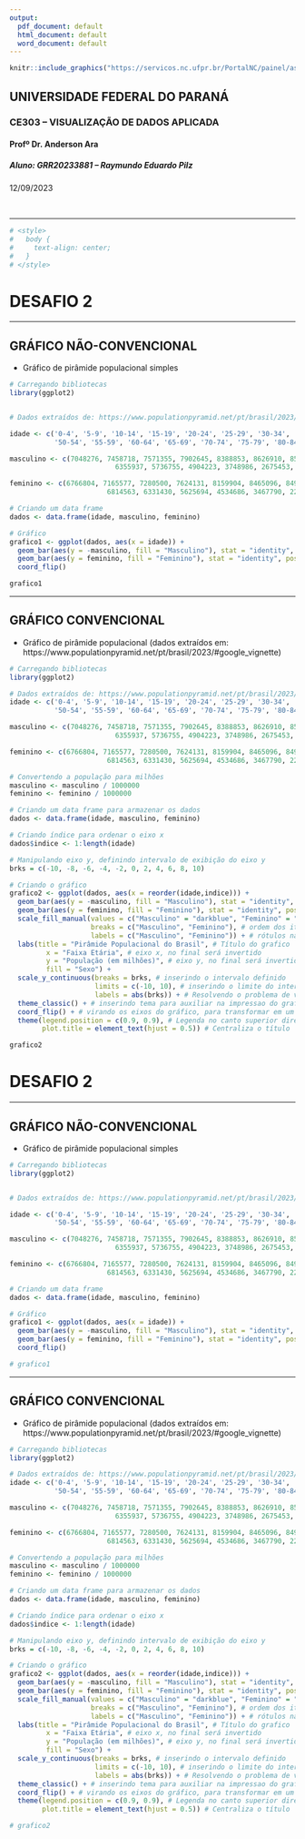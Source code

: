 ```yaml
---
output:
  pdf_document: default
  html_document: default
  word_document: default
---
```



```r


knitr::include_graphics("https://servicos.nc.ufpr.br/PortalNC/painel/assets/img/logos/logo_ufpr.jpg") 
```


## **UNIVERSIDADE FEDERAL DO PARANÁ**
### CE303 – VISUALIZAÇÃO DE DADOS APLICADA
#### Profº Dr. Anderson Ara
##### Aluno: GRR20233881 – Raymundo Eduardo Pilz
12/09/2023

<br>

---

``` r
# <style>
#   body {
#     text-align: center;
#   }
# </style>
```


# DESAFIO 2

---

## GRÁFICO NÃO-CONVENCIONAL

- Gráfico de pirâmide populacional simples

```r

# Carregando bibliotecas
library(ggplot2)


# Dados extraídos de: https://www.populationpyramid.net/pt/brasil/2023/#google_vignette

idade <- c('0-4', '5-9', '10-14', '15-19', '20-24', '25-29', '30-34', '35-39', '40-44', '45-49',
           '50-54', '55-59', '60-64', '65-69', '70-74', '75-79', '80-84', '85-89', '90-94', '95-99', '100+')

masculino <- c(7048276, 7458718, 7571355, 7902645, 8388853, 8626910, 8573161, 8715312, 8275450, 7230207,
                          6355937, 5736755, 4904223, 3748986, 2675453, 1653264, 944483, 350303, 72217, 8207, 396)

feminino <- c(6766804, 7165577, 7280500, 7624131, 8159904, 8465096, 8495865, 8753351, 8478260, 7571613,
                        6814563, 6331430, 5625694, 4534686, 3467790, 2283019, 1459935, 677986, 193494, 29591, 2036)

# Criando um data frame
dados <- data.frame(idade, masculino, feminino)

# Gráfico
grafico1 <- ggplot(dados, aes(x = idade)) +
  geom_bar(aes(y = -masculino, fill = "Masculino"), stat = "identity", position = "identity") +
  geom_bar(aes(y = feminino, fill = "Feminino"), stat = "identity", position = "identity") +
  coord_flip()

grafico1
```


---

## GRÁFICO CONVENCIONAL

- Gráfico de pirâmide populacional (dados extraídos em: https://www.populationpyramid.net/pt/brasil/2023/#google_vignette)

```r

# Carregando bibliotecas
library(ggplot2)

# Dados extraídos de: https://www.populationpyramid.net/pt/brasil/2023/#google_vignette
idade <- c('0-4', '5-9', '10-14', '15-19', '20-24', '25-29', '30-34', '35-39', '40-44', '45-49',
           '50-54', '55-59', '60-64', '65-69', '70-74', '75-79', '80-84', '85-89', '90-94', '95-99', '100+')

masculino <- c(7048276, 7458718, 7571355, 7902645, 8388853, 8626910, 8573161, 8715312, 8275450, 7230207,
                          6355937, 5736755, 4904223, 3748986, 2675453, 1653264, 944483, 350303, 72217, 8207, 396)

feminino <- c(6766804, 7165577, 7280500, 7624131, 8159904, 8465096, 8495865, 8753351, 8478260, 7571613,
                        6814563, 6331430, 5625694, 4534686, 3467790, 2283019, 1459935, 677986, 193494, 29591, 2036)

# Convertendo a população para milhões
masculino <- masculino / 1000000
feminino <- feminino / 1000000

# Criando um data frame para armazenar os dados
dados <- data.frame(idade, masculino, feminino)

# Criando índice para ordenar o eixo x
dados$indice <- 1:length(idade)

# Manipulando eixo y, definindo intervalo de exibição do eixo y
brks = c(-10, -8, -6, -4, -2, 0, 2, 4, 6, 8, 10)

# Criando o gráfico
grafico2 <- ggplot(dados, aes(x = reorder(idade,indice))) +
  geom_bar(aes(y = -masculino, fill = "Masculino"), stat = "identity", position = "identity") + # com o sinal "-" para que essas informação apareçam no lado esquerdo do gráfico
  geom_bar(aes(y = feminino, fill = "Feminino"), stat = "identity", position = "identity") + 
  scale_fill_manual(values = c("Masculino" = "darkblue", "Feminino" = "pink"),
                    breaks = c("Masculino", "Feminino"), # ordem dos itens na legenda
                    labels = c("Masculino", "Feminino")) + # rótulos na legenda
  labs(title = "Pirâmide Populacional do Brasil", # Título do grafico
         x = "Faixa Etária", # eixo x, no final será invertido
         y = "População (em milhões)", # eixo y, no final será invertido
         fill = "Sexo") + 
  scale_y_continuous(breaks = brks, # inserindo o intervalo definido
                     limits = c(-10, 10), # inserindo o limite do intervalo para que as colunas tenham o mesmo comprimento de ambos os lados
                     labels = abs(brks)) + # Resolvendo o problema de valores negativos em masculino
  theme_classic() + # inserindo tema para auxiliar na impressao do grafico
  coord_flip() + # virando os eixos do gráfico, para transformar em um gráfico de piramide
  theme(legend.position = c(0.9, 0.9), # Legenda no canto superior direito
        plot.title = element_text(hjust = 0.5)) # Centraliza o título

grafico2
```



# DESAFIO 2

---

## GRÁFICO NÃO-CONVENCIONAL

- Gráfico de pirâmide populacional simples

```r

# Carregando bibliotecas
library(ggplot2)


# Dados extraídos de: https://www.populationpyramid.net/pt/brasil/2023/#google_vignette

idade <- c('0-4', '5-9', '10-14', '15-19', '20-24', '25-29', '30-34', '35-39', '40-44', '45-49',
           '50-54', '55-59', '60-64', '65-69', '70-74', '75-79', '80-84', '85-89', '90-94', '95-99', '100+')

masculino <- c(7048276, 7458718, 7571355, 7902645, 8388853, 8626910, 8573161, 8715312, 8275450, 7230207,
                          6355937, 5736755, 4904223, 3748986, 2675453, 1653264, 944483, 350303, 72217, 8207, 396)

feminino <- c(6766804, 7165577, 7280500, 7624131, 8159904, 8465096, 8495865, 8753351, 8478260, 7571613,
                        6814563, 6331430, 5625694, 4534686, 3467790, 2283019, 1459935, 677986, 193494, 29591, 2036)

# Criando um data frame
dados <- data.frame(idade, masculino, feminino)

# Gráfico
grafico1 <- ggplot(dados, aes(x = idade)) +
  geom_bar(aes(y = -masculino, fill = "Masculino"), stat = "identity", position = "identity") +
  geom_bar(aes(y = feminino, fill = "Feminino"), stat = "identity", position = "identity") +
  coord_flip()

# grafico1
```


---

## GRÁFICO CONVENCIONAL

- Gráfico de pirâmide populacional (dados extraídos em: https://www.populationpyramid.net/pt/brasil/2023/#google_vignette)

```r

# Carregando bibliotecas
library(ggplot2)

# Dados extraídos de: https://www.populationpyramid.net/pt/brasil/2023/#google_vignette
idade <- c('0-4', '5-9', '10-14', '15-19', '20-24', '25-29', '30-34', '35-39', '40-44', '45-49',
           '50-54', '55-59', '60-64', '65-69', '70-74', '75-79', '80-84', '85-89', '90-94', '95-99', '100+')

masculino <- c(7048276, 7458718, 7571355, 7902645, 8388853, 8626910, 8573161, 8715312, 8275450, 7230207,
                          6355937, 5736755, 4904223, 3748986, 2675453, 1653264, 944483, 350303, 72217, 8207, 396)

feminino <- c(6766804, 7165577, 7280500, 7624131, 8159904, 8465096, 8495865, 8753351, 8478260, 7571613,
                        6814563, 6331430, 5625694, 4534686, 3467790, 2283019, 1459935, 677986, 193494, 29591, 2036)

# Convertendo a população para milhões
masculino <- masculino / 1000000
feminino <- feminino / 1000000

# Criando um data frame para armazenar os dados
dados <- data.frame(idade, masculino, feminino)

# Criando índice para ordenar o eixo x
dados$indice <- 1:length(idade)

# Manipulando eixo y, definindo intervalo de exibição do eixo y
brks = c(-10, -8, -6, -4, -2, 0, 2, 4, 6, 8, 10)

# Criando o gráfico
grafico2 <- ggplot(dados, aes(x = reorder(idade,indice))) +
  geom_bar(aes(y = -masculino, fill = "Masculino"), stat = "identity", position = "identity") + # com o sinal "-" para que essas informação apareçam no lado esquerdo do gráfico
  geom_bar(aes(y = feminino, fill = "Feminino"), stat = "identity", position = "identity") + 
  scale_fill_manual(values = c("Masculino" = "darkblue", "Feminino" = "pink"),
                    breaks = c("Masculino", "Feminino"), # ordem dos itens na legenda
                    labels = c("Masculino", "Feminino")) + # rótulos na legenda
  labs(title = "Pirâmide Populacional do Brasil", # Título do grafico
         x = "Faixa Etária", # eixo x, no final será invertido
         y = "População (em milhões)", # eixo y, no final será invertido
         fill = "Sexo") + 
  scale_y_continuous(breaks = brks, # inserindo o intervalo definido
                     limits = c(-10, 10), # inserindo o limite do intervalo para que as colunas tenham o mesmo comprimento de ambos os lados
                     labels = abs(brks)) + # Resolvendo o problema de valores negativos em masculino
  theme_classic() + # inserindo tema para auxiliar na impressao do grafico
  coord_flip() + # virando os eixos do gráfico, para transformar em um gráfico de piramide
  theme(legend.position = c(0.9, 0.9), # Legenda no canto superior direito
        plot.title = element_text(hjust = 0.5)) # Centraliza o título

# grafico2
```